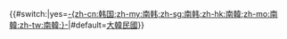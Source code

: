 <span>{{flagdeco|ROK|1949}} {{#switch:{{{short|}}}|yes=[[第四共和國 (大韓民國)|-{zh-cn:韩国;zh-my:南韩;zh-sg:南韩;zh-hk:南韓;zh-mo:南韓;zh-tw:南韓;}-]]|#default=[[第四共和國 (大韓民國)|大韓民國]]}}</span><noinclude>
{{Documentation|Template:KOR-all}}
</noinclude>